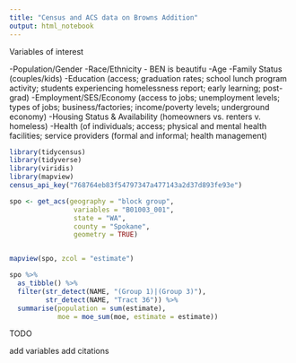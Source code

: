 ```yaml
---
title: "Census and ACS data on Browns Addition"
output: html_notebook
---
```


Variables of interest 

-Population/Gender
-Race/Ethnicity
- BEN is beautifu
-Age
-Family Status (couples/kids)
-Education (access; graduation rates; school lunch program activity; students experiencing homelessness report; early learning; post-grad)
-Employment/SES/Economy (access to jobs; unemployment levels; types of jobs; business/factories; income/poverty levels; underground economy)
-Housing Status & Availability (homeowners vs. renters v. homeless)
-Health (of individuals; access; physical and mental health facilities; service providers (formal and informal; health management)


```r

library(tidycensus)
library(tidyverse)
library(viridis)
library(mapview)
census_api_key("768764eb83f54797347a477143a2d37d893fe93e")

spo <- get_acs(geography = "block group", 
                variables = "B01003_001", 
                state = "WA", 
                county = "Spokane", 
                geometry = TRUE)


mapview(spo, zcol = "estimate")


```


```r

spo %>% 
  as_tibble() %>% 
  filter(str_detect(NAME, "(Group 1)|(Group 3)"), 
         str_detect(NAME, "Tract 36")) %>% 
  summarise(population = sum(estimate), 
            moe = moe_sum(moe, estimate = estimate))


```



TODO 

add variables
add citations
